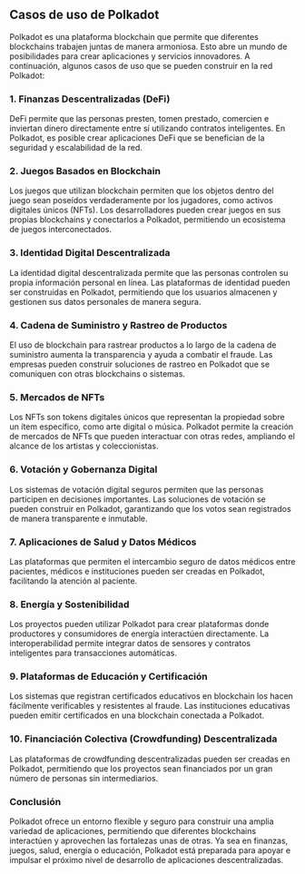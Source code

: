 ## Casos de uso de Polkadot

Polkadot es una plataforma blockchain que permite que diferentes blockchains trabajen juntas de manera armoniosa. Esto abre un mundo de posibilidades para crear aplicaciones y servicios innovadores. A continuación, algunos casos de uso que se pueden construir en la red Polkadot:

### 1. Finanzas Descentralizadas (DeFi)

DeFi permite que las personas presten, tomen prestado, comercien e inviertan dinero directamente entre sí utilizando contratos inteligentes. En Polkadot, es posible crear aplicaciones DeFi que se benefician de la seguridad y escalabilidad de la red.

### 2. Juegos Basados en Blockchain

Los juegos que utilizan blockchain permiten que los objetos dentro del juego sean poseídos verdaderamente por los jugadores, como activos digitales únicos (NFTs). Los desarrolladores pueden crear juegos en sus propias blockchains y conectarlos a Polkadot, permitiendo un ecosistema de juegos interconectados.

### 3. Identidad Digital Descentralizada

La identidad digital descentralizada permite que las personas controlen su propia información personal en línea. Las plataformas de identidad pueden ser construidas en Polkadot, permitiendo que los usuarios almacenen y gestionen sus datos personales de manera segura.

### 4. Cadena de Suministro y Rastreo de Productos

El uso de blockchain para rastrear productos a lo largo de la cadena de suministro aumenta la transparencia y ayuda a combatir el fraude. Las empresas pueden construir soluciones de rastreo en Polkadot que se comuniquen con otras blockchains o sistemas.

### 5. Mercados de NFTs

Los NFTs son tokens digitales únicos que representan la propiedad sobre un ítem específico, como arte digital o música. Polkadot permite la creación de mercados de NFTs que pueden interactuar con otras redes, ampliando el alcance de los artistas y coleccionistas.

### 6. Votación y Gobernanza Digital

Los sistemas de votación digital seguros permiten que las personas participen en decisiones importantes. Las soluciones de votación se pueden construir en Polkadot, garantizando que los votos sean registrados de manera transparente e inmutable.

### 7. Aplicaciones de Salud y Datos Médicos

Las plataformas que permiten el intercambio seguro de datos médicos entre pacientes, médicos e instituciones pueden ser creadas en Polkadot, facilitando la atención al paciente.

### 8. Energía y Sostenibilidad

Los proyectos pueden utilizar Polkadot para crear plataformas donde productores y consumidores de energía interactúen directamente. La interoperabilidad permite integrar datos de sensores y contratos inteligentes para transacciones automáticas.

### 9. Plataformas de Educación y Certificación

Los sistemas que registran certificados educativos en blockchain los hacen fácilmente verificables y resistentes al fraude. Las instituciones educativas pueden emitir certificados en una blockchain conectada a Polkadot.

### 10. Financiación Colectiva (Crowdfunding) Descentralizada

Las plataformas de crowdfunding descentralizadas pueden ser creadas en Polkadot, permitiendo que los proyectos sean financiados por un gran número de personas sin intermediarios.

### Conclusión

Polkadot ofrece un entorno flexible y seguro para construir una amplia variedad de aplicaciones, permitiendo que diferentes blockchains interactúen y aprovechen las fortalezas unas de otras. Ya sea en finanzas, juegos, salud, energía o educación, Polkadot está preparada para apoyar e impulsar el próximo nivel de desarrollo de aplicaciones descentralizadas.
